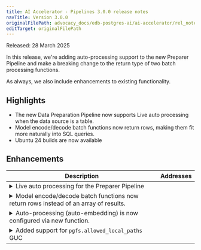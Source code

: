 ```yaml
---
title: AI Accelerator - Pipelines 3.0.0 release notes
navTitle: Version 3.0.0
originalFilePath: advocacy_docs/edb-postgres-ai/ai-accelerator/rel_notes/src/rel_notes_3.0.0.yml
editTarget: originalFilePath
---
```


Released: 28 March 2025

In this release, we're adding auto-processing support to the new Preparer Pipeline and make a breaking change to the return type of two batch processing functions.

As always, we also include enhancements to existing functionality.

## Highlights

- The new Data Preparation Pipeline now supports Live auto processing when the data source is a table.
- Model encode/decode batch functions now return rows, making them fit more naturally into SQL queries.
- Ubuntu 24 builds are now available

## Enhancements

<table class="table w-100"><thead><tr><th>Description</th><th width="10%">Addresses</th></tr></thead><tbody>
<tr><td><details><summary>Live auto processing for the Preparer Pipeline</summary><hr/><p>TODO</p>
</details></td><td></td></tr>
<tr><td><details><summary>Model encode/decode batch functions now return rows instead of an array of results.</summary><hr/><p>The two functions <code>aidb.decode_text_batch()</code> and <code>aidb.encode_text_batch()</code> now return a set of rows as their result, instead of a single row containing an array.
This change was made based on customer feedback. In the case of the encode function, the return type is a list of vector embeddings. These are arrays themselves (arrays of floating point numbers).
By returning this set of vectors as an array, we end up with a two-dimensional array. These kinds of arrays are not well supported in Postgres and get flattened in the return type of the function.
Complicated parseing of the flattened array was required to work with the return type.
This was less of an issue with the decode function but we decided to change both to retain consistency in the return types.
Now, the batch functions return a set of rows, one row for each input value.</p>
</details></td><td></td></tr>
<tr><td><details><summary>Auto-processing (auto-embedding) is now configured via new function.</summary><hr/><p>The two functions <code>aidb.enable_auto_embedding_for_table()</code> and <code>aidb.disable_auto_embedding_for_table()</code> have been marked as deprecated.
The new function <code>aidb.set_retriever_auto_processing()</code> accepts a &quot;processing mode&quot; argument: <code>Live</code> and <code>Disabled</code> mode are used to turn auto-embedding on and off.
For the Preparer Pipeline, the function <code>aidb.set_preparer_auto_processing()</code> serves the same purpose.</p>
</details></td><td></td></tr>
<tr><td><details><summary>Added support for <code>pgfs.allowed_local_paths</code> GUC</summary><hr/><p>A new GUC <code>pgfs.allowed_local_paths</code> has been added to control the local file access in PGFS. By default, local file access is now restricted to <code>/tmp/pgfs</code>. This GUC can be used to allow access to other directories. See <a href="/edb-postgres-ai/ai-accelerator/pgfs/settings/">PGFS Settings</a> for more information.</p>
</details></td><td></td></tr>
</tbody></table>


